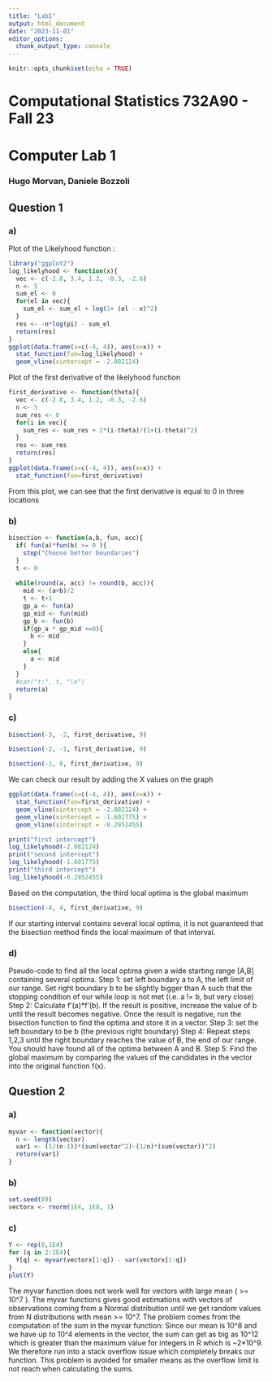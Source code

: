 ```yaml
---
title: "Lab1"
output: html_document
date: "2023-11-01"
editor_options: 
  chunk_output_type: console
---
```


```r
knitr::opts_chunk$set(echo = TRUE)
```

# Computational Statistics 732A90 - Fall 23
# Computer Lab 1

### Hugo Morvan, Daniele Bozzoli

## Question 1

### a)
Plot of the Likelyhood function :
```r
library("ggplot2")
log_likelyhood <- function(x){
  vec <- c(-2.8, 3.4, 1.2, -0.3, -2.6)
  n <- 5
  sum_el <- 0
  for(el in vec){
    sum_el <- sum_el + log(1+ (el - x)^2)
  }
  res <- -n*log(pi) - sum_el
  return(res)
}
ggplot(data.frame(x=c(-4, 4)), aes(x=x)) + 
  stat_function(fun=log_likelyhood) +
  geom_vline(xintercept = -2.082124)

```

Plot of the first derivative of the likelyhood function
```r
first_derivative <- function(theta){
  vec <- c(-2.8, 3.4, 1.2, -0.3, -2.6)
  n <- 5
  sum_res <- 0
  for(i in vec){
    sum_res <- sum_res + 2*(i-theta)/(1+(i-theta)^2)
  }
  res <- sum_res
  return(res)
}
ggplot(data.frame(x=c(-4, 4)), aes(x=x)) + 
  stat_function(fun=first_derivative)

```

From this plot, we can see that the first derivative is equal to 0 in three locations

### b)

```r
bisection <- function(a,b, fun, acc){
  if( fun(a)*fun(b) >= 0 ){
    stop("Choose better boundaries")
  }
  t <- 0
  
  while(round(a, acc) != round(b, acc)){
    mid <- (a+b)/2
    t <- t+1
    gp_a <- fun(a)
    gp_mid <- fun(mid)
    gp_b <- fun(b)
    if(gp_a * gp_mid <=0){
      b <- mid
    }
    else{
      a <- mid
    }
  }
  #cat("t:", t, "\n")
  return(a)
}
```

### c)
```r
bisection(-3, -2, first_derivative, 9)
```

```r
bisection(-2, -1, first_derivative, 9)
```

```r
bisection(-1, 0, first_derivative, 9)
```

We can check our result by adding the X values on the graph
```r
ggplot(data.frame(x=c(-4, 4)), aes(x=x)) + 
  stat_function(fun=first_derivative) +
  geom_vline(xintercept = -2.082124) +
  geom_vline(xintercept = -1.601775) +
  geom_vline(xintercept = -0.2952455)

```

```r
print("first intercept")
log_likelyhood(-2.082124)
print("second intercept")
log_likelyhood(-1.601775)
print("third intercept")
log_likelyhood(-0.2952455)
```
 Based on the computation, the third local optima is the global maximum
 
```r
bisection(-4, 4, first_derivative, 9)
```
  If our starting interval contains several local optima, it is not guaranteed that the bisection method finds the local maximum of that interval. 

### d)

Pseudo-code to find all the local optima given a wide starting range [A,B] containing several optima.
Step 1: set left boundary a to A, the left limit of our range. Set right boundary b to be slightly bigger than A such that the stopping condition of our while loop is not met (i.e. a != b, but very close)
Step 2: Calculate f'(a)*f'(b). If the result is positive, increase the value of b until the result becomes negative. Once the result is negative, run the bisection function to find the optima and store it in a vector.
Step 3: set the left boundary to be b (the previous right boundary)
Step 4: Repeat steps 1,2,3 until the right boundary reaches the value of B, the end of our range. You should have found all of the optima between A and B.
Step 5: Find the global maximum by comparing the values of the candidates in the vector into the original function f(x).

## Question 2

### a)

```r
myvar <- function(vector){
  n <- length(vector)
  var1 <- (1/(n-1))*(sum(vector^2)-(1/n)*(sum(vector))^2)
  return(var1)
}
```

### b)

```r
set.seed(69)
vectorx <- rnorm(1E4, 1E8, 1)
```

### c)

```r
Y <- rep(0,1E4)
for (q in 2:1E4){
  Y[q] <- myvar(vectorx[1:q]) - var(vectorx[1:q])
}
plot(Y)
```

The myvar function does not work well for vectors with large mean ( >= 10^7 ).
The myvar functions gives good estimations with vectors of observations coming 
from a Normal distribution until we get random values from N distributions with
mean >= 10^7. The problem comes from the computation of the sum in the myvar function: Since our mean is 10^8 and we have up to 10^4 elements in the vector, the sum can get as big as 10^12 which is greater than the maximum value for integers in R which is ~2*10^9. We therefore run into a stack overflow issue which completely breaks our function. This problem is avoided for smaller means as the overflow limit is not reach when calculating the sums.










